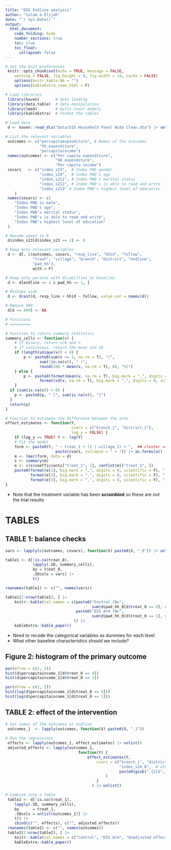 ```yaml
---
title: "DIG Endline analysis"
author: "Calum & Elijah"
date: "`r Sys.Date()`"
output: 
  html_document:
    code_folding: hide
    number_sections: true
    toc: true
    toc_float:
      collapsed: false
---
```


```r
# Set the knit preferences
 knitr::opts_chunk$set(echo = TRUE, message = FALSE,
    warning = FALSE, fig.height = 8, fig.width = 14, cache = FALSE)
    options(knitr.kable.NA = "")
    options(kableExtra_view_html = F)
```

```r
# Load libraries
 library(haven)       # data loading
 library(data.table)  # data manipulation
 library(lme4)        # multi-level models
 library(kableExtra)  # format the tables

# Load data
 d <- haven::read_dta("Data/DIG Household Panel Wide Clean.dta") |> setDT()

# List the relevant variables
 outcomes <- c("percapitaexpenditure", # Names of the outcomes
               "hh_expenditure",
               "percapitaincome")
 names(outcomes) <- c("Per capita expenditure",
                      "HH expenditure",
                      "Per capita income")
 covars   <- c("index_s23",  # Index PWD gender
               "index_s24",  # Index PWD's age
               "index_s211", # Index PWD's marital status
               "index_s212", # Index PWD's is able to read and write
               "index_s213" # Index PWD's highest level of education
    )
 names(covars) <- c(
    "Index PWD is male",
    "Index PWD's age",
    "Index PWD's marital status",
    "Index PWD's is able to read and write",
    "Index PWD's highest level of education"
 )

# Recode women to 0
 d$index_s23[d$index_s23 == 2] <- 0

# Keep only relevant variables
 d <- d[, c(outcomes, covars, "resp_lino", "hhid", "follow",
            "treat", "village", "branch", "district", "endline",
            "pwd_hh"),
            with = F]

# Keep only persons with disabilties at baseline
 d <- d[endline == 1 & pwd_hh == 1, ]

# Reshape wide
 d <- dcast(d, resp_lino + hhid ~ follow, value.var = names(d))

# Remove 999
 d[d == 999] <- NA
```

```r
# Functions
# =========

# Function to return summary statistics
summary_cells <- function(v) {
    # if binary, return n/N and %
    # if continuous, return the mean and SD
    if (length(unique(v)) < 4) {
        p <- paste0(sum(v == 1, na.rm = T), "/",
               sum(!is.na(v)), " (",
               round(100 * mean(v, na.rm = T), 0), "%)")
    } else {
        p <- paste0(format(mean(v, na.rm = T), big.mark = ",", digits = 0, scientific = F), " (",  #nolint
               format(sd(v, na.rm = T), big.mark = ",", digits = 0, scientific = F), ")") #nolint   
    }
  if (sum(is.na(v)) > 0) {
    p <- paste0(p, " [", sum(is.na(v)), "]")
  }
  return(p)
}

# Function to estimate the difference between the arms
effect_estimates <- function(Y,
                             cvars = c("branch_1", "district_1"),
                             log_y = FALSE) {
    if (log_y == TRUE) Y <- log(Y)
    # Fit the model
    form <- paste0(Y, " ~ treat_1 + (1 | village_1) + ",  ## cluster == cID 
                      paste(cvars, collapse = " + ")) |> as.formula()
    m <- lmer(form, data = d)
    s <- summary(m)
    e <- c(s$coefficients["treat_1", 1], confint(m)["treat_1", ])
    paste0(format(e[1], big.mark = ",", digits = 0, scientific = F), " (",
           format(e[2], big.mark = ",", digits = 0, scientific = F), " to ",
           format(e[3], big.mark = ",", digits = 0, scientific = F), ")")
}
``` 

* Note that the treatment variable has been **scrambled** so these are _not_ the trial results

# TABLES
## TABLE 1: balance checks 

```r
vars <- lapply(c(outcomes, covars), function(X) paste0(X, "_0")) |> unlist()

table1 <- d[!is.na(treat_0),
            lapply(.SD, summary_cells),
            by = treat_0,
            .SDcols = vars] |>
            t()

rownames(table1) <- c("", names(vars))

table1[2:nrow(table1), ] |>
    knitr::kable(col.names = c(paste0("Control (N=",
                                      sum(d$pwd_hh_0[d$treat_0 == 0], na.rm = T), ")"), #nolint
                               paste0("DIG Arm (N=",
                                      sum(d$pwd_hh_0[d$treat_0 == 1], na.rm = T), ")") #nolint
                              )) |>
    kableExtra::kable_paper()
```

* Need to recode the categorical variables as dummies for each level
* What other baseline characteristics should we include?

## Figure 2: histogram of the primary outcome

```r
par(mfrow = c(1, 2))
hist(d$percapitaincome_1[d$treat_0 == 0])
hist(d$percapitaincome_1[d$treat_0 == 1])

par(mfrow = c(1, 2))
hist(log(d$percapitaincome_1[d$treat_0 == 0]))
hist(log(d$percapitaincome_1[d$treat_0 == 1]))
```

## TABLE 2: effect of the intervention 

```r
# Set names of the outcomes at endline
 outcomes_1  <- lapply(outcomes, function(X) paste0(X, "_1"))
            
# Run the regressions
 effects <- lapply(outcomes_1, effect_estimates) |> unlist()
 adjusted_effects <- lapply(outcomes_1,
                                function(Y) {
                                    effect_estimates(Y,
                                        cvars = c("branch_1", "district_1", # design vars #nolint
                                                  "index_s24_0",  # other baseline covariates #nolint
                                                  paste0(gsub(".{2}$", "", Y), "_0")) # baseline level of the outcome #nolint
                                            )
                                        }
                                      ) |> unlist()

# Combine into a table
 table2 <- d[!is.na(treat_1),
    lapply(.SD, summary_cells),
    by      = treat_1,
    .SDcols = unlist(outcomes_1)] |>
    t() |>
    cbind(c("", effects), c("", adjusted_effects))
 rownames(table2) <- c("", names(outcomes))
 table2[2:nrow(table2), ] |>
    knitr::kable(col.names = c("Control", "DIG Arm", "Unadjusted effect", "Adjusted effect")) |>
    kableExtra::kable_paper()
```
